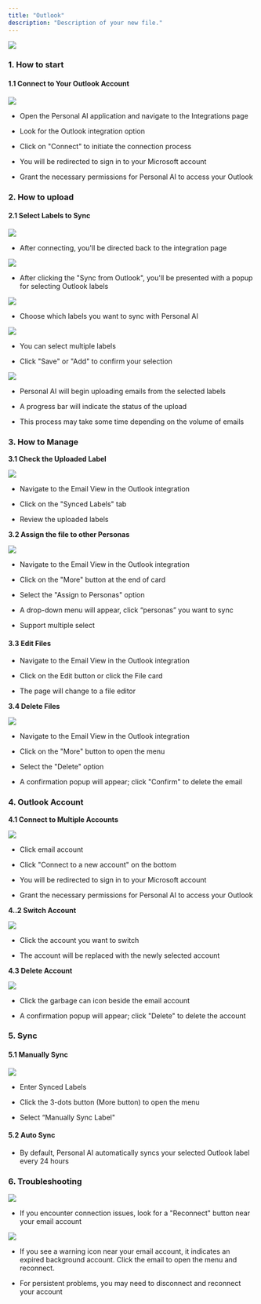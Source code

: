 ```yaml
---
title: "Outlook"
description: "Description of your new file."
---
```


![](image.png)

### 1. How to start

#### 1.1 Connect to Your Outlook Account[](#id-1.1-connect-to-your-outlook-account)

![](image.png)

* Open the Personal AI application and navigate to the Integrations page

* Look for the Outlook integration option

* Click on "Connect" to initiate the connection process

* You will be redirected to sign in to your Microsoft account

* Grant the necessary permissions for Personal AI to access your Outlook

### 2. How to upload

#### 2.1 Select Labels to Sync

![](image.png)

* After connecting, you'll be directed back to the integration page&#x20;

![](image.png)

* After clicking the "Sync from Outlook", you'll be presented with a popup for selecting Outlook labels

![](image.png)

* Choose which labels you want to sync with Personal AI

![](image.png)

* You can select multiple labels

* Click "Save" or "Add" to confirm your selection

![](image.png)

* Personal AI will begin uploading emails from the selected labels

* A progress bar will indicate the status of the upload

* This process may take some time depending on the volume of emails

### 3. How to Manage

**3.1 Check the Uploaded Label**

![](image.png)

* Navigate to the Email View in the Outlook integration⁠⁠

* Click on the "Synced Labels" tab

* Review the uploaded labels

**3.2 Assign the file to other Personas**

![](image.png)

* Navigate to the Email View in the Outlook integration⁠⁠

* Click on the "More" button at the end of card

* Select the "Assign to Personas" option⁠⁠

* A drop-down menu will appear, click “personas” you want to sync

* Support multiple select

#### 3.3 Edit Files

* Navigate to the Email View in the Outlook integration⁠⁠

* Click on the Edit button or click the File card

* The page will change to a file editor

**3.4 Delete Files**

![](image.png)

* Navigate to the Email View in the Outlook integration⁠⁠

* Click on the "More" button to open the menu⁠⁠

* Select the "Delete" option⁠⁠

* A confirmation popup will appear; click "Confirm" to delete the email⁠**⁠**

### 4. Outlook Account

**4.1 Connect to Multiple Accounts**

![](image.png)

* Click email account

* Click "Connect to a new account" on the bottom

* You will be redirected to sign in to your Microsoft account

* Grant the necessary permissions for Personal AI to access your Outlook

**4..2 Switch Account**

![](image.png)

* Click the account you want to switch

* The account will be replaced with the newly selected account

**4.3 Delete Account**

![](image.png)

* Click the garbage can icon beside the email account

* A confirmation popup will appear; click "Delete" to delete the account

### 5. Sync

#### 5.1 Manually Sync[](#id-5.1-manually-sync)

![](image.png)

* Enter Synced Labels

* Click the 3-dots button (More button) to open the menu

* Select “Manually Sync Label"

#### 5.2 Auto Sync

* By default, Personal AI automatically syncs your selected Outlook label every 24 hours

### **6. Troubleshooting**

![](image.png)

* If you encounter connection issues, look for a "Reconnect" button near your email account

![](image.png)

* If you see a warning icon near your email account, it indicates an expired background account. Click the email to open the menu and reconnect.

* For persistent problems, you may need to disconnect and reconnect your account

###
